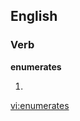 
==English==

===Verb===
'''enumerates'''

# {{third-person singular of|[[enumerate]]}}

[[vi:enumerates]]